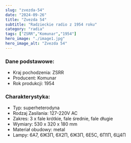 ```yaml
---
slug: "zvezda-54"
date: "2024-09-26"
title: "Zvezda 54"
subtitle: "Radzieckie radio z 1954 roku"
category: "radia"
tags: ["ZSRR","Komunar","1954"]
hero_image: "./image1.jpg"
hero_image_alt: "Zvezda 54"
---
```


### Dane podstawowe:

- Kraj pochodzenia: ZSRR
- Producent: Komunar
- Rok produkcji: 1954

### Charakterystyka:

- Typ: superheterodyna
- Rodzaj Zasilania: 127-220V AC
- Zakres: 3 x fale krótkie, fale średnie, fale długie
- Wymiary: 530 x 320 x 180 mm
- Materiał obudowy: metal
- Lampy: 6А7, 6Ж3П, 6Х2П, 6Ж3П, 6Е5С, 6П1П, 6Ц4П
